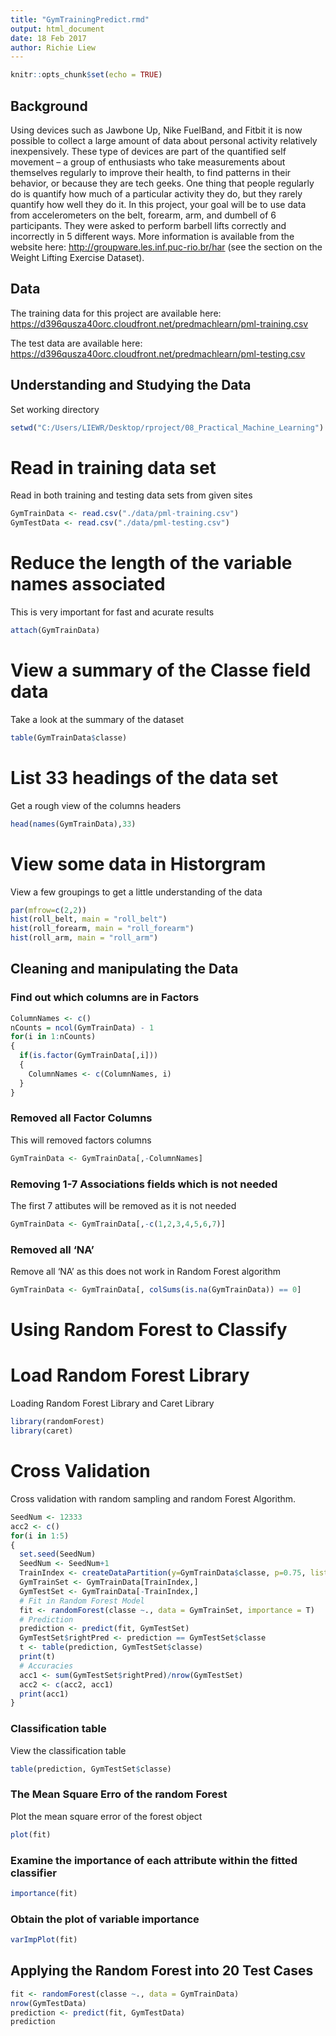 ---
title: "GymTrainingPredict.rmd"
output: html_document
date: 18 Feb 2017
author: Richie Liew
---

```{r setup, include=FALSE}
knitr::opts_chunk$set(echo = TRUE)
```

## Background 
Using devices such as Jawbone Up, Nike FuelBand, and Fitbit it is now possible to collect a large amount of data about personal activity relatively inexpensively. These type of devices are part of the quantified self movement – a group of enthusiasts who take measurements about themselves regularly to improve their health, to find patterns in their behavior, or because they are tech geeks. One thing that people regularly do is quantify how much of a particular activity they do, but they rarely quantify how well they do it. In this project, your goal will be to use data from accelerometers on the belt, forearm, arm, and dumbell of 6 participants. They were asked to perform barbell lifts correctly and incorrectly in 5 different ways. More information is available from the website here: <http://groupware.les.inf.puc-rio.br/har> (see the section on the Weight Lifting Exercise Dataset).

## Data
The training data for this project are available here:
<https://d396qusza40orc.cloudfront.net/predmachlearn/pml-training.csv>

The test data are available here:
<https://d396qusza40orc.cloudfront.net/predmachlearn/pml-testing.csv>


## Understanding and Studying the Data
Set working directory
```{r}
setwd("C:/Users/LIEWR/Desktop/rproject/08_Practical_Machine_Learning")
```

# Read in training data set
Read in both training and testing data sets from given sites
```{r}
GymTrainData <- read.csv("./data/pml-training.csv")
GymTestData <- read.csv("./data/pml-testing.csv")
```

# Reduce the length of the variable names associated
This is very important for fast and acurate results
```{r}
attach(GymTrainData)
```

# View a summary of the Classe field data
Take a look at the summary of the dataset
```{r}
table(GymTrainData$classe)
```

# List 33 headings of the data set
Get a rough view of the columns headers
```{r}
head(names(GymTrainData),33)
```

# View some data in Historgram
View a few groupings to get a little understanding of the data
```{r}
par(mfrow=c(2,2))
hist(roll_belt, main = "roll_belt")
hist(roll_forearm, main = "roll_forearm")
hist(roll_arm, main = "roll_arm")
```

## Cleaning and manipulating the Data
### Find out which columns are in Factors

```{r}
ColumnNames <- c()
nCounts = ncol(GymTrainData) - 1
for(i in 1:nCounts) 
{
  if(is.factor(GymTrainData[,i]))
  {
    ColumnNames <- c(ColumnNames, i)
  }
}
```

### Removed all Factor Columns
This will removed factors columns
```{r}
GymTrainData <- GymTrainData[,-ColumnNames]
```

### Removing 1-7 Associations fields which is not needed
The first 7 attibutes will be removed as it is not needed
```{r}
GymTrainData <- GymTrainData[,-c(1,2,3,4,5,6,7)]
```

### Removed all 'NA'
Remove all 'NA' as this does not work in Random Forest algorithm
```{r}
GymTrainData <- GymTrainData[, colSums(is.na(GymTrainData)) == 0]
```

# Using Random Forest to Classify
# Load Random Forest Library
Loading Random Forest Library and Caret Library
```{r}
library(randomForest)
library(caret)
```

# Cross Validation
Cross validation with random sampling and random Forest Algorithm.
```{r}
SeedNum <- 12333
acc2 <- c()
for(i in 1:5)
{
  set.seed(SeedNum)
  SeedNum <- SeedNum+1
  TrainIndex <- createDataPartition(y=GymTrainData$classe, p=0.75, list=FALSE)
  GymTrainSet <- GymTrainData[TrainIndex,]
  GymTestSet <- GymTrainData[-TrainIndex,]
  # Fit in Random Forest Model
  fit <- randomForest(classe ~., data = GymTrainSet, importance = T)
  # Prediction
  prediction <- predict(fit, GymTestSet)
  GymTestSet$rightPred <- prediction == GymTestSet$classe
  t <- table(prediction, GymTestSet$classe)
  print(t)
  # Accuracies
  acc1 <- sum(GymTestSet$rightPred)/nrow(GymTestSet)
  acc2 <- c(acc2, acc1)
  print(acc1)
}
```

### Classification table
View the classification table
```{r}
table(prediction, GymTestSet$classe)
```

### The Mean Square Erro of the random Forest
Plot the mean square error of the forest object
```{r}
plot(fit)
```

### Examine the importance of each attribute within the fitted classifier
```{r}
importance(fit)
```

### Obtain the plot of variable importance
```{r}
varImpPlot(fit)
```

## Applying the Random Forest into 20 Test Cases
```{r}
fit <- randomForest(classe ~., data = GymTrainData)
nrow(GymTestData)
prediction <- predict(fit, GymTestData)
prediction
```